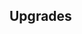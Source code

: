 {{Building
| name = Gold Mine (Established)
| image = N/A
| category = {{BuildingCategory|category=Established Production}}
| cycle = 1.50s
| capacity = 1000
| produce_per_cycle = 1 {{RessourceIcon|type=gold}}
| consume_per_cycle = N/A
| build_cost = 80 {{RessourceIcon|type=gold}}, 80 {{RessourceIcon|type=metal}}, 50 {{RessourceIcon|type=wood}}
| description = Produces gold.
}}

== Upgrades ==
{{Upgrade
| name = Gold Mine production
| description = Boosts production by 25%.
}}
{{Upgrade
| name = Rich veins
| description = 50% chance of receiving extra 2 {{RessourceIcon|type=gold}} with each production cycle.
}}